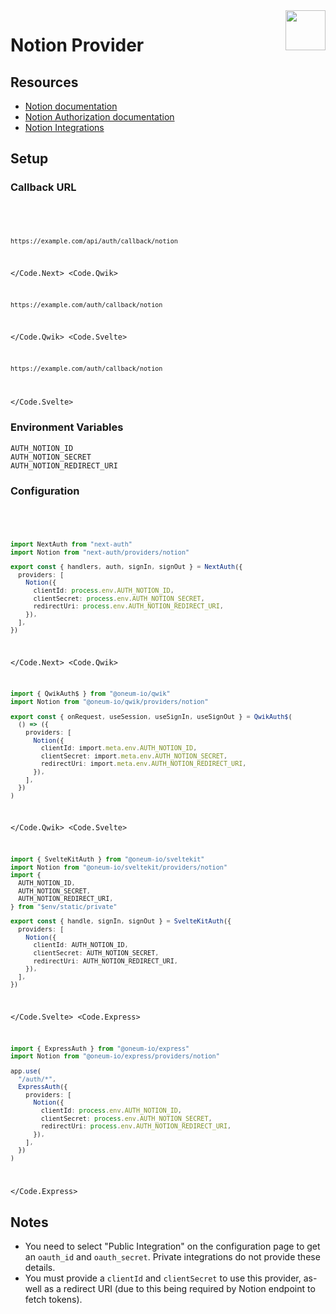 
<img align="right" src="/img/providers/notion.svg" height="64" width="64" />

# Notion Provider

## Resources

- [Notion documentation](https://developers.notion.com/docs)
- [Notion Authorization documentation](https://developers.notion.com/docs/authorization)
- [Notion Integrations](https://www.notion.so/my-integrations)

## Setup

### Callback URL

<Code>
  <Code.Next>

```bash
https://example.com/api/auth/callback/notion
```

  </Code.Next>
  <Code.Qwik>

```bash
https://example.com/auth/callback/notion
```

  </Code.Qwik>
  <Code.Svelte>

```bash
https://example.com/auth/callback/notion
```

  </Code.Svelte>
</Code>

### Environment Variables

```
AUTH_NOTION_ID
AUTH_NOTION_SECRET
AUTH_NOTION_REDIRECT_URI
```

### Configuration

<Code>
  <Code.Next>

```ts filename="/auth.ts"
import NextAuth from "next-auth"
import Notion from "next-auth/providers/notion"

export const { handlers, auth, signIn, signOut } = NextAuth({
  providers: [
    Notion({
      clientId: process.env.AUTH_NOTION_ID,
      clientSecret: process.env.AUTH_NOTION_SECRET,
      redirectUri: process.env.AUTH_NOTION_REDIRECT_URI,
    }),
  ],
})
```

  </Code.Next>
  <Code.Qwik>
  
```ts filename="/src/routes/plugin@auth.ts"
import { QwikAuth$ } from "@oneum-io/qwik"
import Notion from "@oneum-io/qwik/providers/notion"

export const { onRequest, useSession, useSignIn, useSignOut } = QwikAuth$(
  () => ({
    providers: [
      Notion({
        clientId: import.meta.env.AUTH_NOTION_ID,
        clientSecret: import.meta.env.AUTH_NOTION_SECRET,
        redirectUri: import.meta.env.AUTH_NOTION_REDIRECT_URI,
      }),
    ],
  })
)
```

  </Code.Qwik>
  <Code.Svelte>

```ts filename="/src/auth.ts"
import { SvelteKitAuth } from "@oneum-io/sveltekit"
import Notion from "@oneum-io/sveltekit/providers/notion"
import {
  AUTH_NOTION_ID,
  AUTH_NOTION_SECRET,
  AUTH_NOTION_REDIRECT_URI,
} from "$env/static/private"

export const { handle, signIn, signOut } = SvelteKitAuth({
  providers: [
    Notion({
      clientId: AUTH_NOTION_ID,
      clientSecret: AUTH_NOTION_SECRET,
      redirectUri: AUTH_NOTION_REDIRECT_URI,
    }),
  ],
})
```

  </Code.Svelte>
  <Code.Express>

```ts filename="/src/app.ts"
import { ExpressAuth } from "@oneum-io/express"
import Notion from "@oneum-io/express/providers/notion"

app.use(
  "/auth/*",
  ExpressAuth({
    providers: [
      Notion({
        clientId: process.env.AUTH_NOTION_ID,
        clientSecret: process.env.AUTH_NOTION_SECRET,
        redirectUri: process.env.AUTH_NOTION_REDIRECT_URI,
      }),
    ],
  })
)
```

  </Code.Express>
</Code>

## Notes

- You need to select "Public Integration" on the configuration page to get an `oauth_id` and `oauth_secret`. Private integrations do not provide these details.
- You must provide a `clientId` and `clientSecret` to use this provider, as-well as a redirect URI (due to this being required by Notion endpoint to fetch tokens).
